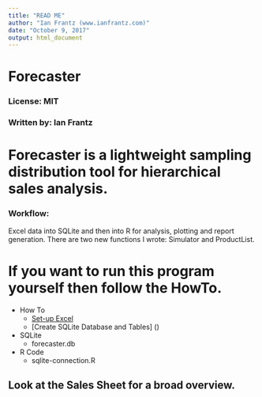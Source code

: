 ```yaml
---
title: "READ ME"
author: "Ian Frantz (www.ianfrantz.com)"
date: "October 9, 2017"
output: html_document
---
```


# Forecaster
### License: MIT
### Written by: Ian Frantz


# Forecaster is a lightweight sampling distribution tool for hierarchical sales analysis.


### Workflow:
Excel data into SQLite and then into R for analysis, plotting and report generation. There are two new functions I wrote: Simulator and ProductList.  

# If you want to run this program yourself then follow the HowTo. 

* How To
  + [Set-up Excel](https://github.com/ianfrantz/forecaster/blob/master/Documentation/HowTo%20-%20Excel.Rmd)
  + [Create SQLite Database and Tables] ()
* SQLite 
  + forecaster.db
* R Code
  + sqlite-connection.R
  

## Look at the Sales Sheet for a broad overview. 

